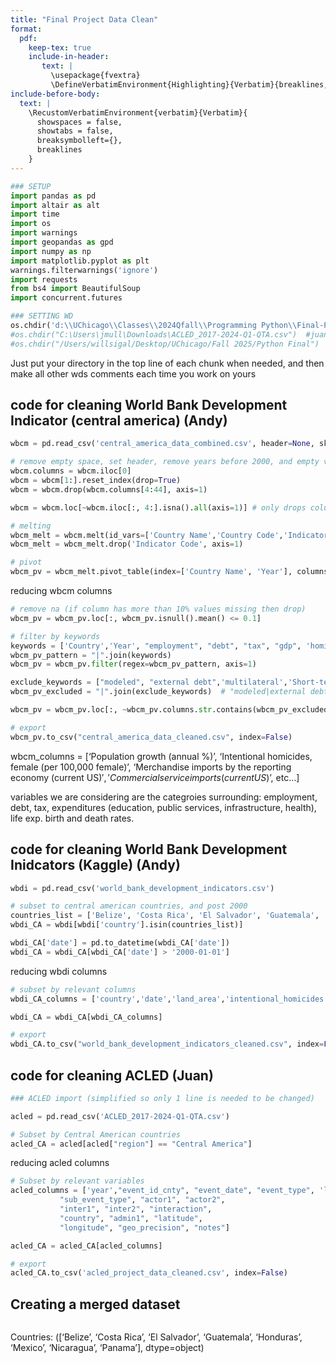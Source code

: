 ```yaml
---
title: "Final Project Data Clean"
format: 
  pdf:
    keep-tex: true
    include-in-header: 
       text: |
         \usepackage{fvextra}
         \DefineVerbatimEnvironment{Highlighting}{Verbatim}{breaklines,commandchars=\\\{\}}
include-before-body:
  text: |
    \RecustomVerbatimEnvironment{verbatim}{Verbatim}{
      showspaces = false,
      showtabs = false,
      breaksymbolleft={},
      breaklines
    }
---
```



```python
### SETUP 
import pandas as pd
import altair as alt
import time
import os
import warnings
import geopandas as gpd
import numpy as np
import matplotlib.pyplot as plt
warnings.filterwarnings('ignore')
import requests
from bs4 import BeautifulSoup
import concurrent.futures

### SETTING WD
os.chdir('d:\\UChicago\\Classes\\2024Qfall\\Programming Python\\Final-Project\\Data') #andy wd
#os.chdir("C:\Users\jmull\Downloads\ACLED_2017-2024-Q1-QTA.csv")  #juan wd
#os.chdir("/Users/willsigal/Desktop/UChicago/Fall 2025/Python Final")   #will wd

```
Just put your directory in the top line of each chunk when needed, and then make all other wds comments each time you work on yours




## code for cleaning World Bank Development Indicator (central america) (Andy)

```python
wbcm = pd.read_csv('central_america_data_combined.csv', header=None, skiprows=4)

# remove empty space, set header, remove years before 2000, and empty variables
wbcm.columns = wbcm.iloc[0]
wbcm = wbcm[1:].reset_index(drop=True)
wbcm = wbcm.drop(wbcm.columns[4:44], axis=1)

wbcm = wbcm.loc[~wbcm.iloc[:, 4:].isna().all(axis=1)] # only drops columns that are fully empty--basically a less harsh dropna

# melting
wbcm_melt = wbcm.melt(id_vars=['Country Name','Country Code','Indicator Name','Indicator Code'], var_name='Year', value_name='Value')
wbcm_melt = wbcm_melt.drop('Indicator Code', axis=1)

# pivot
wbcm_pv = wbcm_melt.pivot_table(index=['Country Name', 'Year'], columns='Indicator Name', values='Value', aggfunc='first').reset_index()

```

reducing wbcm columns
```python
# remove na (if column has more than 10% values missing then drop)
wbcm_pv = wbcm_pv.loc[:, wbcm_pv.isnull().mean() <= 0.1]

# filter by keywords
keywords = ['Country','Year', "employment", "debt", "tax", "gdp", 'homicide','death','birth','expenditures','public','education']
wbcm_pv_pattern = "|".join(keywords)
wbcm_pv = wbcm_pv.filter(regex=wbcm_pv_pattern, axis=1)

exclude_keywords = ["modeled", "external debt",'multilateral','Short-term']
wbcm_pv_excluded = "|".join(exclude_keywords)  # "modeled|external debt"

wbcm_pv = wbcm_pv.loc[:, ~wbcm_pv.columns.str.contains(wbcm_pv_excluded, case=False)]
```

```python
# export
wbcm_pv.to_csv("central_america_data_cleaned.csv", index=False)
```

wbcm_columns = ['Population growth (annual %)', 'Intentional homicides, female (per 100,000 female)', 'Merchandise imports by the reporting economy (current US$)','Commercial service imports (current US$)', etc...]

variables we are considering are the categroies surrounding: 
employment, debt, tax, expenditures (education, public services, infrastructure, health), life exp. birth and death rates.




## code for cleaning World Bank Development Inidcators (Kaggle) (Andy)

```python
wbdi = pd.read_csv('world_bank_development_indicators.csv')

# subset to central american countries, and post 2000
countries_list = ['Belize', 'Costa Rica', 'El Salvador', 'Guatemala', 'Honduras', 'Mexico', 'Nicaragua', 'Panama']
wbdi_CA = wbdi[wbdi['country'].isin(countries_list)]

wbdi_CA['date'] = pd.to_datetime(wbdi_CA['date'])
wbdi_CA = wbdi_CA[wbdi_CA['date'] > '2000-01-01']
```

reducing wbdi columns
```python
# subset by relevant columns
wbdi_CA_columns = ['country','date','land_area','intentional_homicides','GDP_current_US','population','life_expectancy_at_birth','access_to_electricity%','inflation_annual%','gini_index','human_capital_index','intentional_homicides','CO2_emisions','real_interest_rate','tax_revenue%','expense%','political_stability_estimate','rule_of_law_estimate','life_expectancy_at_birth','population']

wbdi_CA = wbdi_CA[wbdi_CA_columns]
```

```python
# export
wbdi_CA.to_csv("world_bank_development_indicators_cleaned.csv", index=False)
```




## code for cleaning ACLED (Juan)

```python
### ACLED import (simplified so only 1 line is needed to be changed)

acled = pd.read_csv('ACLED_2017-2024-Q1-QTA.csv')

# Subset by Central American countries
acled_CA = acled[acled["region"] == "Central America"]
```

reducing acled columns
```python
# Subset by relevant variables
acled_columns = ['year',"event_id_cnty", "event_date", "event_type", 'location',
           "sub_event_type", "actor1", "actor2", 
           "inter1", "inter2", "interaction", 
           "country", "admin1", "latitude", 
           "longitude", "geo_precision", "notes"]

acled_CA = acled_CA[acled_columns]
```

```python
# export
acled_CA.to_csv('acled_project_data_cleaned.csv', index=False)
```




## Creating a merged dataset

```python

```

Countries: 
(['Belize', 'Costa Rica', 'El Salvador', 'Guatemala', 'Honduras',
       'Mexico', 'Nicaragua', 'Panama'], dtype=object)
